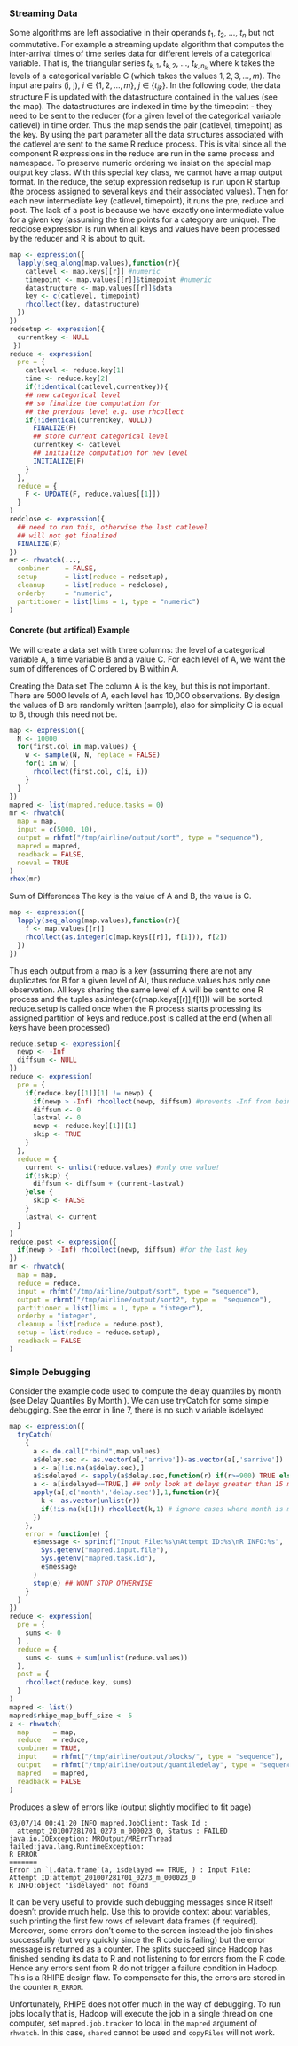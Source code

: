 ### Streaming Data ###

Some algorithms are left associative in their operands $t_1$, $t_2$, $\ldots$, $t_n$ but not 
commutative. For example a streaming update algorithm that computes the inter-arrival times 
of time series data for different levels of a categorical variable. That is, the triangular 
series $t_{k,1}$, $t_{k,2}$, $\ldots$, $t_{k,n_k}$ where k takes the levels of a categorical 
variable C (which takes the values $1, 2, 3, \ldots, m$). The input are pairs (i, j), $i$ $\in$ 
$\{1, 2, \ldots, m\}$, $j$ $\in$ $\{t_{ik}\}$. In the following code, the data structure F 
is updated with the datastructure contained in the values (see the map). The datastructures
are indexed in time by the timepoint - they need to be sent to the reducer (for a given level
of the categorical variable catlevel) in time order. Thus the map sends the pair (catlevel, 
timepoint) as the key. By using the part parameter all the data structures associated with the 
catlevel are sent to the same R reduce process. This is vital since all the component R expressions
in the reduce are run in the same process and namespace. To preserve numeric ordering we insist on
the special map output key class. With this special key class, we cannot have a map output format. 
In the reduce, the setup expression redsetup is run upon R startup (the process assigned to several 
keys and their associated values). Then for each new intermediate key (catlevel, timepoint), it runs
the pre, reduce and post. The lack of a post is because we have exactly one intermediate value for 
a given key (assuming the time points for a category are unique). The redclose expression is run 
when all keys and values have been processed by the reducer and R is about to quit.

```r
map <- expression({
  lapply(seq_along(map.values),function(r){
    catlevel <- map.keys[[r]] #numeric
    timepoint <- map.values[[r]]$timepoint #numeric
    datastructure <- map.values[[r]]$data
    key <- c(catlevel, timepoint)
    rhcollect(key, datastructure)
  })
})
redsetup <- expression({
  currentkey <- NULL
 })
reduce <- expression(
  pre = {
    catlevel <- reduce.key[1]
    time <- reduce.key[2]
    if(!identical(catlevel,currentkey)){
    ## new categorical level
    ## so finalize the computation for
    ## the previous level e.g. use rhcollect
    if(!identical(currentkey, NULL))
      FINALIZE(F)
      ## store current categorical level
      currentkey <- catlevel
      ## initialize computation for new level
      INITIALIZE(F)
    }
  },
  reduce = {
    F <- UPDATE(F, reduce.values[[1]])
  }
)
redclose <- expression({
  ## need to run this, otherwise the last catlevel
  ## will not get finalized
  FINALIZE(F)
})
mr <- rhwatch(..., 
  combiner    = FALSE,
  setup       = list(reduce = redsetup),
  cleanup     = list(reduce = redclose),
  orderby     = "numeric",
  partitioner = list(lims = 1, type = "numeric")
)
```

#### Concrete (but artifical) Example ####

We will create a data set with three columns: the level of a categorical variable A, a time variable
B and a value C. For each level of A, we want the sum of differences of C ordered by B within A.

Creating the Data set The column A is the key, but this is not important. There are 5000 levels of A,
each level has 10,000 observations. By design the values of B are randomly written (sample), also for
simplicity C is equal to B, though this need not be.

```r
map <- expression({
  N <- 10000
  for(first.col in map.values) {
    w <- sample(N, N, replace = FALSE)
    for(i in w) {
      rhcollect(first.col, c(i, i))
    }
  }
})
mapred <- list(mapred.reduce.tasks = 0)
mr <- rhwatch(
  map = map, 
  input = c(5000, 10),
  output = rhfmt("/tmp/airline/output/sort", type = "sequence"),
  mapred = mapred,
  readback = FALSE,
  noeval = TRUE
)
rhex(mr)
```

Sum of Differences The key is the value of A and B, the value is C.

```r
map <- expression({
  lapply(seq_along(map.values),function(r){
    f <- map.values[[r]]
    rhcollect(as.integer(c(map.keys[[r]], f[1])), f[2])
  })
})
```

Thus each output from a map is a key (assuming there are not any duplicates for B for a given level
of A), thus reduce.values has only one observation. All keys sharing the same level of A will be 
sent to one R process and the tuples as.integer(c(map.keys[[r]],f[1])) will be sorted. reduce.setup 
is called once when the R process starts processing its assigned partition of keys and reduce.post 
is called at the end (when all keys have been processed)

```r
reduce.setup <- expression({
  newp <- -Inf
  diffsum <- NULL
})
reduce <- expression(
  pre = {
    if(reduce.key[[1]][1] != newp) {
      if(newp > -Inf) rhcollect(newp, diffsum) #prevents -Inf from being collected
      diffsum <- 0
      lastval <- 0
      newp <- reduce.key[[1]][1]
      skip <- TRUE
    }
  },
  reduce = {
    current <- unlist(reduce.values) #only one value!
    if(!skip) {
      diffsum <- diffsum + (current-lastval) 
    }else {
      skip <- FALSE
    }
    lastval <- current
  }
)
reduce.post <- expression({
  if(newp > -Inf) rhcollect(newp, diffsum) #for the last key
})
mr <- rhwatch(
  map = map,
  reduce = reduce, 
  input = rhfmt("/tmp/airline/output/sort", type = "sequence"),
  output = rhrmt("/tmp/airline/output/sort2", type =  "sequence"),
  partitioner = list(lims = 1, type = "integer"),
  orderby = "integer",
  cleanup = list(reduce = reduce.post),
  setup = list(reduce = reduce.setup),
  readback = FALSE
)
```

### Simple Debugging ###

Consider the example code used to compute the delay quantiles by month (see Delay Quantiles By 
Month ). We can use tryCatch for some simple debugging. See the error in line 7, there is no such v
ariable isdelayed

```r
map <- expression({
  tryCatch(
    {
      a <- do.call("rbind",map.values)
      a$delay.sec <- as.vector(a[,'arrive'])-as.vector(a[,'sarrive'])
      a <- a[!is.na(a$delay.sec),]
      a$isdelayed <- sapply(a$delay.sec,function(r) if(r>=900) TRUE else FALSE)
      a <- a[isdelayed==TRUE,] ## only look at delays greater than 15 minutes
      apply(a[,c('month','delay.sec')],1,function(r){
        k <- as.vector(unlist(r))
        if(!is.na(k[1])) rhcollect(k,1) # ignore cases where month is missing
      })
    },
    error = function(e) {
      e$message <- sprintf("Input File:%s\nAttempt ID:%s\nR INFO:%s",
        Sys.getenv("mapred.input.file"),
        Sys.getenv("mapred.task.id"),
        e$message
      )
      stop(e) ## WONT STOP OTHERWISE
    }
  )
})
reduce <- expression(
  pre = {
    sums <- 0
  } ,
  reduce = {
    sums <- sums + sum(unlist(reduce.values))
  },
  post = { 
    rhcollect(reduce.key, sums) 
  }
)
mapred <- list()
mapred$rhipe_map_buff_size <- 5
z <- rhwatch(
  map      = map,
  reduce   = reduce,
  combiner = TRUE,
  input    = rhfmt("/tmp/airline/output/blocks/", type = "sequence"),
  output   = rhfmt("/tmp/airline/output/quantiledelay", type = "sequence"),
  mapred   = mapred,
  readback = FALSE
)
```

Produces a slew of errors like (output slightly modified to fit page)

```
03/07/14 00:41:20 INFO mapred.JobClient: Task Id :
  attempt_201007281701_0273_m_000023_0, Status : FAILED
java.io.IOException: MROutput/MRErrThread failed:java.lang.RuntimeException:
R ERROR
=======
Error in `[.data.frame`(a, isdelayed == TRUE, ) : Input File:
Attempt ID:attempt_201007281701_0273_m_000023_0
R INFO:object "isdelayed" not found
```

It can be very useful to provide such debugging messages since R itself doesn’t provide much help. 
Use this to provide context about variables, such printing the first few rows of relevant data 
frames (if required). Moreover, some errors don’t come to the screen instead the job finishes 
successfully (but very quickly since the R code is failing) but the error message is returned as a 
counter. The splits succeed since Hadoop has finished sending its data to R and not listening to 
for errors from the R code. Hence any errors sent from R do not trigger a failure condition in 
Hadoop. This is a RHIPE design flaw. To compensate for this, the errors are stored in the counter 
`R_ERROR`.

Unfortunately, RHIPE does not offer much in the way of debugging. To run jobs locally that is, 
Hadoop will execute the job in a single thread on one computer, set `mapred.job.tracker` to local in 
the `mapred` argument of `rhwatch`. In this case, `shared` cannot be used and `copyFiles` will 
not work.

